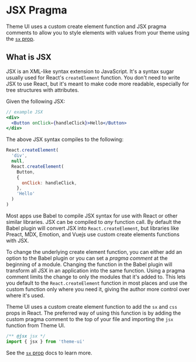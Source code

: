 


# JSX Pragma

Theme UI uses a custom create element function and JSX pragma comments to allow you to style elements with values from your theme using the [`sx` prop][].

## What is JSX

JSX is an XML-like syntax extension to JavaScript.
It's a syntax sugar usually used for React's `createElement` function.
You don't need to write JSX to use React, but it's meant to make code more readable, especially for tree structures with attributes.

Given the following JSX:

```jsx
// example JSX
<div>
  <Button onClick={handleClick}>Hello</Button>
</div>
```

The above JSX syntax compiles to the following:

```js
React.createElement(
  'div',
  null,
  React.createElement(
    Button,
    {
      onClick: handleClick,
    },
    'Hello'
  )
)
```

Most apps use Babel to compile JSX syntax for use with React or other similar libraries.
JSX can be compiled to _any_ function call. By default the Babel plugin will convert JSX into `React.createElement`, but libraries like Preact, MDX, Emotion, and Vuejs use custom create elements functions with JSX.

To change the underlying create element function, you can either add an option to the Babel plugin or you can set a _pragma comment_ at the beginning of a module.
Changing the function in the Babel plugin will transform all JSX in an application into the same function.
Using a pragma comment limits the change to only the modules that it's added to.
This lets you default to the `React.createElement` function in most places and use the custom function only where you need it,
giving the author more control over where it's used.

Theme UI uses a custom create element function to add the `sx` and `css` props in React.
The preferred way of using this function is by adding the custom pragma comment to the top of your file and importing the `jsx` function from Theme UI.

```jsx
/** @jsx jsx */
import { jsx } from 'theme-ui'
```

See the [`sx` prop][] docs to learn more.

[`sx` prop]: /sx-prop
